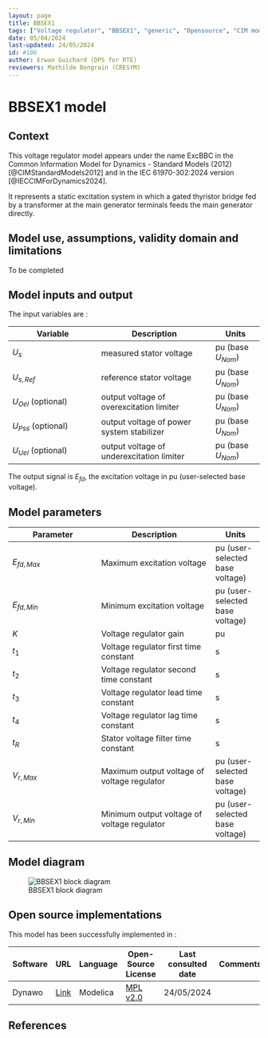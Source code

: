 ```yaml
---
layout: page
title: BBSEX1
tags: ["Voltage regulator", "BBSEX1", "generic", "Opensource", "CIM model", "RMS", "phasor", "MRL4", "Single phase", "ExcBBC", "IEC", "dynawo", "#106"]
date: 05/04/2024
last-updated: 24/05/2024
id: #106
author: Erwan Guichard (DPS for RTE)
reviewers: Mathilde Bongrain (CRESYM)
---
```

# BBSEX1 model

## Context

This voltage regulator model appears under the name ExcBBC in the Common Information Model for Dynamics - Standard Models (2012) [@CIMStandardModels2012] and in the IEC 61970-302:2024 version [@IECCIMForDynamics2024].

It represents a static excitation system in which a gated thyristor bridge fed by a transformer at the main generator terminals feeds the main generator directly.

## Model use, assumptions, validity domain and limitations

To be completed

## Model inputs and output

The input variables are :

| Variable | Description | Units |
|-----------|--------------| ------|
| $U_s$ | measured stator voltage |$\text{pu}$ (base $U_{Nom}$)|
| $U_{s,Ref}$ | reference stator voltage |$\text{pu}$ (base $U_{Nom}$)|
| $U_{Oel}$ (optional) | output voltage of overexcitation limiter |$\text{pu}$ (base $U_{Nom}$)|
| $U_{Pss}$ (optional) | output voltage of power system stabilizer |$\text{pu}$ (base $U_{Nom}$)|
| $U_{Uel}$ (optional) | output voltage of underexcitation limiter |$\text{pu}$ (base $U_{Nom}$)|

The output signal is $E_{fd}$, the excitation voltage in $\text{pu}$ (user-selected base voltage).

## Model parameters

| Parameter | Description | Units |
|-----------|--------------| ------|
|$E_{fd,Max}$ | Maximum excitation voltage | $\text{pu}$ (user-selected base voltage)|
|$E_{fd,Min}$ | Minimum excitation voltage |$\text{pu}$ (user-selected base voltage)|
|$K$ | Voltage regulator gain |$\text{pu}$|
|$t_1$ | Voltage regulator first time constant |$\text{s}$|
|$t_2$ |Voltage regulator second time constant |$\text{s}$|
|$t_3$ | Voltage regulator lead time constant |$\text{s}$|
|$t_4$ |Voltage regulator lag time constant |$\text{s}$|
|$t_R$ |Stator voltage filter time constant |$\text{s}$|
|$V_{r,Max}$ |Maximum output voltage of voltage regulator |$\text{pu}$ (user-selected base voltage)|
|$V_{r,Min}$ |Minimum output voltage of voltage regulator |$\text{pu}$ (user-selected base voltage)|

## Model diagram

![BBSEX1 block diagram](BBSEX1.drawio.svg){#fig-bbsex1-diagram}

## Open source implementations

This model has been successfully implemented in :

| Software      | URL | Language | Open-Source License | Last consulted date | Comments |
| ------------- | --- | -------- | ------------------- | ------------------- | -------- |
| Dynawo | [Link](https://github.com/dynawo/dynawo) | Modelica | [MPL v2.0](https://www.mozilla.org/en-US/MPL/2.0/)  | 24/05/2024 |  |

## References

::: {#refs}
::: 
